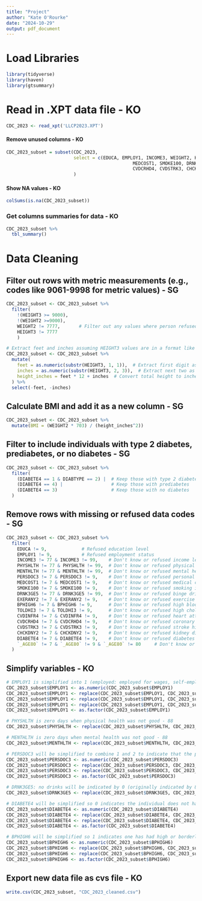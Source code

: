 ```yaml
---
title: "Project"
author: "Kate O'Rourke"
date: "2024-10-29"
output: pdf_document
---
```


# Load Libraries
```r
library(tidyverse)
library(haven)
library(gtsummary)
```

# Read in .XPT data file - KO
```r
CDC_2023 <- read_xpt('LLCP2023.XPT')
```

#### Remove unused columns - KO
```r
CDC_2023_subset = subset(CDC_2023, 
                         select = c(EDUCA, EMPLOY1, INCOME3, WEIGHT2, HEIGHT3, SEXVAR, PHYSHLTH, MENTHLTH, PERSDOC3,
                                               MEDCOST1, SMOKE100, DRNK3GE5, EXERANY2, BPHIGH6, TOLDHI3, CVDINFR4,
                                               CVDCRHD4, CVDSTRK3, CHCKDNY2, DIABETE4, DIABTYPE, `_AGE80`)
                         )
```

#### Show NA values - KO
```r
colSums(is.na(CDC_2023_subset))
```

### Get columns summaries for data - KO
```r
CDC_2023_subset %>%
  tbl_summary()
```


# Data Cleaning

## Filter out rows with metric measurements (e.g., codes like 9061-9998 for metric values) - SG
```r
CDC_2023_subset <- CDC_2023_subset %>%
  filter(
    !(HEIGHT3 >= 9000),
    !(WEIGHT2 >=9000),
    WEIGHT2 != 7777,       # Filter out any values where person refused or didn't know weight
    HEIGHT3 != 7777
    )

# Extract feet and inches assuming HEIGHT3 values are in a format like '511' (5 feet, 11 inches)
CDC_2023_subset <- CDC_2023_subset %>%
  mutate(
    feet = as.numeric(substr(HEIGHT3, 1, 1)),  # Extract first digit as feet
    inches = as.numeric(substr(HEIGHT3, 2, 3)),  # Extract next two as inches
    height_inches = feet * 12 + inches  # Convert total height to inches
  ) %>%
  select(-feet, -inches) 
```

## Calculate BMI and add it as a new column - SG
```r
CDC_2023_subset <- CDC_2023_subset %>%
  mutate(BMI = (WEIGHT2 * 703) / (height_inches^2))
```

## Filter to include individuals with type 2 diabetes, prediabetes, or no diabetes - SG
```r
CDC_2023_subset <- CDC_2023_subset %>%
  filter(
    (DIABETE4 == 1 & DIABTYPE == 2) |  # Keep those with type 2 diabetes
    (DIABETE4 == 4) |                  # Keep those with prediabetes
    (DIABETE4 == 3)                    # Keep those with no diabetes
  )
```

## Remove rows with missing or refused data codes - SG
```r
CDC_2023_subset <- CDC_2023_subset %>%
  filter(
    EDUCA != 9,             # Refused education level
    EMPLOY1 != 9,           # Refused employment status
    INCOME3 != 77 & INCOME3 != 99,    # Don't know or refused income level
    PHYSHLTH != 77 & PHYSHLTH != 99,  # Don't know or refused physical health
    MENTHLTH != 77 & MENTHLTH != 99,  # Don't know or refused mental health
    PERSDOC3 != 7 & PERSDOC3 != 9,    # Don't know or refused personal doctor info
    MEDCOST1 != 7 & MEDCOST1 != 9,    # Don't know or refused medical cost
    SMOKE100 != 7 & SMOKE100 != 9,    # Don't know or refused smoking info
    DRNK3GE5 != 77 & DRNK3GE5 != 99,  # Don't know or refused binge drinking info
    EXERANY2 != 7 & EXERANY2 != 9,    # Don't know or refused exercise info
    BPHIGH6 != 7 & BPHIGH6 != 9,      # Don't know or refused high blood pressure
    TOLDHI3 != 7 & TOLDHI3 != 9,      # Don't know or refused high cholesterol
    CVDINFR4 != 7 & CVDINFR4 != 9,    # Don't know or refused heart attack history
    CVDCRHD4 != 7 & CVDCRHD4 != 9,    # Don't know or refused coronary heart disease
    CVDSTRK3 != 7 & CVDSTRK3 != 9,    # Don't know or refused stroke history
    CHCKDNY2 != 7 & CHCKDNY2 != 9,    # Don't know or refused kidney disease
    DIABETE4 != 7 & DIABETE4 != 9,    # Don't know or refused diabetes status
    `_AGE80` != 7 & `_AGE80` != 9 & `_AGE80` != 80     # Don't know or refused age
  )

```

## Simplify variables - KO
```r
# EMPLOY1 is simplified into 1 (employed: employed for wages, self-employed), 2 (out of labor force: homemaker, student, retired), 3 (unemployed: our of work for 1 year or more, out of work for less than 1 year, unable to work)
CDC_2023_subset$EMPLOY1 <- as.numeric(CDC_2023_subset$EMPLOY1)
CDC_2023_subset$EMPLOY1 <- replace(CDC_2023_subset$EMPLOY1, CDC_2023_subset$EMPLOY1 == 1 | CDC_2023_subset$EMPLOY1 == 2, 1) 
CDC_2023_subset$EMPLOY1 <- replace(CDC_2023_subset$EMPLOY1, CDC_2023_subset$EMPLOY1 == 5 | CDC_2023_subset$EMPLOY1 == 6 | CDC_2023_subset$EMPLOY1 == 7, 2) 
CDC_2023_subset$EMPLOY1 <- replace(CDC_2023_subset$EMPLOY1, CDC_2023_subset$EMPLOY1 == 3 | CDC_2023_subset$EMPLOY1 == 4 | CDC_2023_subset$EMPLOY1 == 8, 3) 
CDC_2023_subset$EMPLOY1 <- as.factor(CDC_2023_subset$EMPLOY1)

# PHYSHLTH is zero days when physical health was not good - 88
CDC_2023_subset$PHYSHLTH <- replace(CDC_2023_subset$PHYSHLTH, CDC_2023_subset$PHYSHLTH == 88, 0)

# MENTHLTH is zero days when mental health was not good - 88
CDC_2023_subset$MENTHLTH <- replace(CDC_2023_subset$MENTHLTH, CDC_2023_subset$MENTHLTH == 88, 0) 

# PERSDOC3 will be simplified to combine 1 and 2 to indicate that the person has at least one personal doctor and 3 will be converted to 2
CDC_2023_subset$PERSDOC3 <- as.numeric(CDC_2023_subset$PERSDOC3)
CDC_2023_subset$PERSDOC3 <- replace(CDC_2023_subset$PERSDOC3, CDC_2023_subset$PERSDOC3 == 1 & CDC_2023_subset$PERSDOC3 == 2, 1) 
CDC_2023_subset$PERSDOC3 <- replace(CDC_2023_subset$PERSDOC3, CDC_2023_subset$PERSDOC3 == 3, 2)
CDC_2023_subset$PERSDOC3 <- as.factor(CDC_2023_subset$PERSDOC3)

# DRNK3GE5: no drinks will be indicated by 0 (originally indicated by 88)
CDC_2023_subset$DRNK3GE5 <- replace(CDC_2023_subset$DRNK3GE5, CDC_2023_subset$DRNK3GE5 == 88, 0)

# DIABETE4 will be simplified so 0 indicates the individual does not have diabetes (3) and 1 indicating the individual has type 2 diabetes or pre-diabetes or borderline diabetes (1 and 2 for DIABTYPE or 4)
CDC_2023_subset$DIABETE4 <- as.numeric(CDC_2023_subset$DIABETE4)
CDC_2023_subset$DIABETE4 <- replace(CDC_2023_subset$DIABETE4, CDC_2023_subset$DIABETE4 == 3, 0)
CDC_2023_subset$DIABETE4 <- replace(CDC_2023_subset$DIABETE4, CDC_2023_subset$DIABETE4 == 1 | CDC_2023_subset$DIABETE4 == 4, 1)
CDC_2023_subset$DIABETE4 <- as.factor(CDC_2023_subset$DIABETE4)

# BPHIGH6 will be simplified so 1 indicates one has had high or borderline high or pre-hypertensive or elevated blood pressure
CDC_2023_subset$BPHIGH6 <- as.numeric(CDC_2023_subset$BPHIGH6)
CDC_2023_subset$BPHIGH6 <- replace(CDC_2023_subset$BPHIGH6, CDC_2023_subset$BPHIGH6 == 2 | CDC_2023_subset$BPHIGH6 == 3, 2)
CDC_2023_subset$BPHIGH6 <- replace(CDC_2023_subset$BPHIGH6, CDC_2023_subset$BPHIGH6 == 1 | CDC_2023_subset$BPHIGH6 == 4, 1)
CDC_2023_subset$BPHIGH6 <- as.factor(CDC_2023_subset$BPHIGH6)
```

## Export new data file as cvs file - KO
```r
write.csv(CDC_2023_subset, "CDC_2023_cleaned.csv")
```
